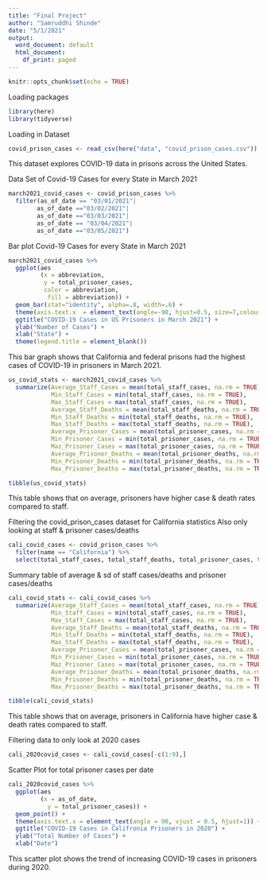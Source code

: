 ```yaml
---
title: "Final Project"
author: "Samruddhi Shinde"
date: "5/1/2021"
output:
  word_document: default
  html_document:
    df_print: paged
---
```


```r
knitr::opts_chunk$set(echo = TRUE)
```

Loading packages

```r
library(here)
library(tidyverse)
```

Loading in Dataset

```r
covid_prison_cases <- read_csv(here("data", "covid_prison_cases.csv"))
```

This dataset explores COVID-19 data in prisons across the United States. 

Data Set of Covid-19 Cases for every State in March 2021
```r
march2021_covid_cases <- covid_prison_cases %>%
  filter(as_of_date == "03/01/2021"| 
        as_of_date =="03/02/2021"| 
        as_of_date =="03/03/2021"| 
        as_of_date == "03/04/2021"| 
        as_of_date =="03/05/2021") 
```

Bar plot Covid-19 Cases for every State in March 2021
```r
march2021_covid_cases %>%
  ggplot(aes
         (x = abbreviation, 
          y = total_prisoner_cases,
          color = abbreviation,
           fill = abbreviation)) +
  geom_bar(stat="identity", alpha=.8, width=.6) +
  theme(axis.text.x  = element_text(angle=-90, hjust=0.5, size=7,colour="black")) +
  ggtitle("COVID-19 Cases in US Prisoners in March 2021") +
  ylab("Number of Cases") +
  xlab("State") +
  theme(legend.title = element_blank())
```
This bar graph shows that California and federal prisons had the highest cases of COVID-19 in prisoners in March 2021.


```r
us_covid_stats <- march2021_covid_cases %>%
  summarize(Average_Staff_Cases = mean(total_staff_cases, na.rm = TRUE),
            Min_Staff_Cases = min(total_staff_cases, na.rm = TRUE),
            Max_Staff_Cases = max(total_staff_cases, na.rm = TRUE),
            Average_Staff_Deaths = mean(total_staff_deaths, na.rm = TRUE),
            Min_Staff_Deaths = min(total_staff_deaths, na.rm = TRUE),
            Max_Staff_Deaths = max(total_staff_deaths, na.rm = TRUE),
            Average_Prisoner_Cases = mean(total_prisoner_cases, na.rm = TRUE),
            Min_Prisoner_Cases = min(total_prisoner_cases, na.rm = TRUE),
            Maz_Prisoner_Cases = max(total_prisoner_cases, na.rm = TRUE),
            Average_Prisoner_Deaths = mean(total_prisoner_deaths, na.rm = TRUE),
            Min_Prisoner_Deaths = min(total_prisoner_deaths, na.rm = TRUE),
            Max_Prisoner_Deaths = max(total_prisoner_deaths, na.rm = TRUE))

tibble(us_covid_stats)
```
This table shows that on average, prisoners have higher case & death rates compared to staff.


Filtering the covid_prison_cases dataset for California statistics 
Also only looking at staff & prisoner cases/deaths

```r
cali_covid_cases <- covid_prison_cases %>%
  filter(name == "California") %>%
  select(total_staff_cases, total_staff_deaths, total_prisoner_cases, total_prisoner_deaths, as_of_date)
```

Summary table of average & sd of staff cases/deaths and prisoner cases/deaths

```r
cali_covid_stats <- cali_covid_cases %>%
  summarize(Average_Staff_Cases = mean(total_staff_cases, na.rm = TRUE),
            Min_Staff_Cases = min(total_staff_cases, na.rm = TRUE),
            Max_Staff_Cases = max(total_staff_cases, na.rm = TRUE),
            Average_Staff_Deaths = mean(total_staff_deaths, na.rm = TRUE),
            Min_Staff_Deaths = min(total_staff_deaths, na.rm = TRUE),
            Max_Staff_Deaths = max(total_staff_deaths, na.rm = TRUE),
            Average_Prisoner_Cases = mean(total_prisoner_cases, na.rm = TRUE),
            Min_Prisoner_Cases = min(total_prisoner_cases, na.rm = TRUE),
            Maz_Prisoner_Cases = max(total_prisoner_cases, na.rm = TRUE),
            Average_Prisoner_Deaths = mean(total_prisoner_deaths, na.rm = TRUE),
            Min_Prisoner_Deaths = min(total_prisoner_deaths, na.rm = TRUE),
            Max_Prisoner_Deaths = max(total_prisoner_deaths, na.rm = TRUE))

tibble(cali_covid_stats)
```
This table shows that on average, prisoners in California have higher case & death rates compared to staff.

Filtering data to only look at 2020 cases

```r
cali_2020covid_cases <- cali_covid_cases[-c(1:9),]
```

Scatter Plot for total prisoner cases per date

```r
cali_2020covid_cases %>%
  ggplot(aes
         (x = as_of_date,
           y = total_prisoner_cases)) +
  geom_point() +
  theme(axis.text.x = element_text(angle = 90, vjust = 0.5, hjust=1)) +
  ggtitle("COVID-19 Cases in Califronia Prisoners in 2020") +
  ylab("Total Number of Cases") +
  xlab("Date") 
```

This scatter plot shows the trend of increasing COVID-19 cases in prisoners during 2020.